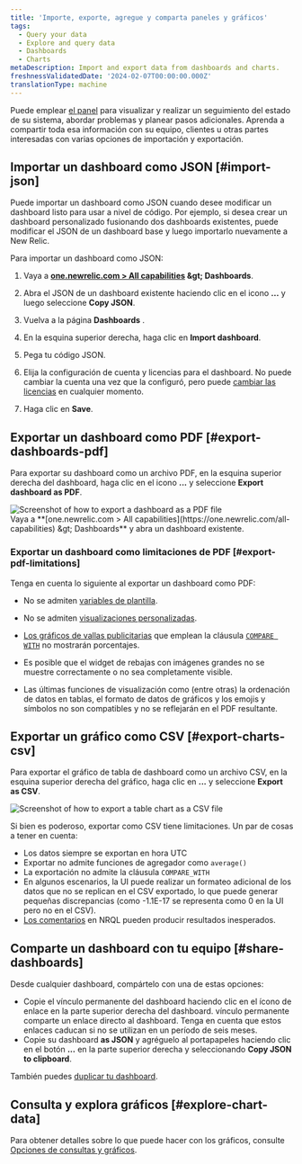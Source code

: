 ```yaml
---
title: 'Importe, exporte, agregue y comparta paneles y gráficos'
tags:
  - Query your data
  - Explore and query data
  - Dashboards
  - Charts
metaDescription: Import and export data from dashboards and charts.
freshnessValidatedDate: '2024-02-07T00:00:00.000Z'
translationType: machine
---
```


Puede emplear [el panel](/docs/query-your-data/explore-query-data/dashboards/introduction-dashboards/) para visualizar y realizar un seguimiento del estado de su sistema, abordar problemas y planear pasos adicionales. Aprenda a compartir toda esa información con su equipo, clientes u otras partes interesadas con varias opciones de importación y exportación.

## Importar un dashboard como JSON [#import-json]

Puede importar un dashboard como JSON cuando desee modificar un dashboard listo para usar a nivel de código. Por ejemplo, si desea crear un dashboard personalizado fusionando dos dashboards existentes, puede modificar el JSON de un dashboard base y luego importarlo nuevamente a New Relic.

Para importar un dashboard como JSON:

1. Vaya a <DNT>**[one.newrelic.com &gt; All capabilities](https://one.newrelic.com/all-capabilities) &amp;gt; Dashboards**</DNT>.

2. Abra el JSON de un dashboard existente haciendo clic en el icono <DNT>**...**</DNT> y luego seleccione <DNT>**Copy JSON**</DNT>.

3. Vuelva a la página <DNT>**Dashboards**</DNT> .

4. En la esquina superior derecha, haga clic en <DNT>**Import dashboard**</DNT>.

5. Pega tu código JSON.

6. Elija la configuración de cuenta y licencias para el dashboard. No puede cambiar la cuenta una vez que la configuró, pero puede [cambiar las licencias](/docs/query-your-data/explore-query-data/dashboards/manage-your-dashboard/#dash-settings) en cualquier momento.

7. Haga clic en <DNT>**Save**</DNT>.

## Exportar un dashboard como PDF [#export-dashboards-pdf]

Para exportar su dashboard como un archivo PDF, en la esquina superior derecha del dashboard, haga clic en el icono <DNT>**...**</DNT> y seleccione <DNT>**Export dashboard as PDF**</DNT>.

<img title="Export dashboard as PDF" alt="Screenshot of how to export a dashboard as a PDF file" src="/images/dashboards_screenshot-full_export-pdf.webp" />

<figcaption>
  Vaya a <DNT>**[one.newrelic.com &gt; All capabilities](https://one.newrelic.com/all-capabilities) &amp;gt; Dashboards**</DNT> y abra un dashboard existente.
</figcaption>

### Exportar un dashboard como limitaciones de PDF [#export-pdf-limitations]

Tenga en cuenta lo siguiente al exportar un dashboard como PDF:

* No se admiten [variables de plantilla](/docs/query-your-data/explore-query-data/dashboards/dashboard-template-variables/#requirements).

* No se admiten [visualizaciones personalizadas](/docs/query-your-data/explore-query-data/dashboards/add-custom-visualizations-your-dashboards/).

* [Los gráficos de vallas publicitarias](/docs/query-your-data/explore-query-data/use-charts/chart-types/#widget-billboard) que emplean la cláusula [`COMPARE WITH`](/docs/nrql/nrql-syntax-clauses-functions/#sel-compare) no mostrarán porcentajes.

* Es posible que el widget de rebajas con imágenes grandes no se muestre correctamente o no sea completamente visible.

* Las últimas funciones de visualización como (entre otras) la ordenación de datos en tablas, el formato de datos de gráficos y los emojis y símbolos no son compatibles y no se reflejarán en el PDF resultante.

## Exportar un gráfico como CSV [#export-charts-csv]

Para exportar el gráfico de tabla de dashboard como un archivo CSV, en la esquina superior derecha del gráfico, haga clic en <DNT>**...**</DNT> y seleccione <DNT>**Export as CSV**</DNT>.

<img title="Export chart as CSV" alt="Screenshot of how to export a table chart as a CSV file" src="/images/dashboards_screenshot-crop_export-csv.webp" />

Si bien es poderoso, exportar como CSV tiene limitaciones. Un par de cosas a tener en cuenta:

* Los datos siempre se exportan en hora UTC
* Exportar no admite funciones de agregador como `average()`
* La exportación no admite la cláusula `COMPARE_WITH`
* En algunos escenarios, la UI puede realizar un formateo adicional de los datos que no se replican en el CSV exportado, lo que puede generar pequeñas discrepancias (como -1.1E-17 se representa como 0 en la UI pero no en el CSV).
* [Los comentarios](https://docs.newrelic.com/docs/nrql/nrql-syntax-clauses-functions/#comments) en NRQL pueden producir resultados inesperados.

## Comparte un dashboard con tu equipo [#share-dashboards]

Desde cualquier dashboard, compártelo con una de estas opciones:

* Copie el vínculo permanente del dashboard haciendo clic en el ícono de enlace en la parte superior derecha del dashboard. vínculo permanente comparte un enlace directo al dashboard. Tenga en cuenta que estos enlaces caducan si no se utilizan en un período de seis meses.
* Copie su dashboard <DNT>**as JSON**</DNT> y agréguelo al portapapeles haciendo clic en el botón <DNT>**...**</DNT> en la parte superior derecha y seleccionando <DNT>**Copy JSON to clipboard**</DNT>.

También puedes [duplicar tu dashboard](/docs/query-your-data/explore-query-data/dashboards/introduction-dashboards/#dashboards-clone).

## Consulta y explora gráficos [#explore-chart-data]

Para obtener detalles sobre lo que puede hacer con los gráficos, consulte [Opciones de consultas y gráficos](/docs/new-relic-solutions/new-relic-one/ui-data/basic-ui-features/#data-analysis).